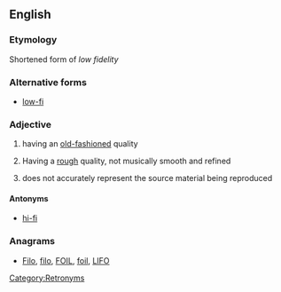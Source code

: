 ==English==

===Etymology===
Shortened form of ''low fidelity''

===Alternative forms===
* [[low-fi]]

===Adjective===
{{en-adj}}

# having an [[old-fashioned]] quality
# {{music}} Having a [[rough]] quality, not musically smooth and refined
# does not accurately represent the source material being reproduced

====Antonyms====
* [[hi-fi]]

===Anagrams===
* [[Filo#English|Filo]], [[filo#English|filo]], [[FOIL#English|FOIL]], [[foil#English|foil]], [[LIFO#English|LIFO]]

[[Category:Retronyms]]
